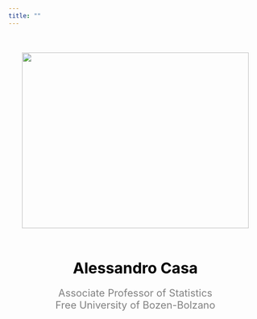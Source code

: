 ```yaml
---
title: ""
---
```

<link rel="stylesheet" href="/path/to/folder/css/academicons.min.css"/>
<link rel="stylesheet" href="https://cdn.jsdelivr.net/gh/jpswalsh/academicons@1/css/academicons.min.css">
<link rel="stylesheet" href="https://cdnjs.cloudflare.com/ajax/libs/font-awesome/4.7.0/css/font-awesome.min.css">


<html>
  <head>
    <title>Center an Image using text align center</title>
    <style>
      .img-container {
        text-align: center;
      }
    </style>
  </head>
  <body>
    <div style="margin-top:50px;" class="img-container"> <!-- Block parent element -->
      <img src="images/ale.jpg" alt="" height="350" width="450"/>
    </div>
  </body>
</html>
<br>

<p style="color:black;text-align: center;font-size:30px;">
**Alessandro Casa** 
</p>
<p style="padding; 0px; margin: -10px; color:grey; text-align: center;font-size:20px;"> 
Associate Professor of Statistics  <br>
Free University of Bozen-Bolzano
</p>


<p style="padding; 0px; margin: 20px; text-align: center;">
    <a href="https://scholar.google.com/citations?user=r4IIGnoAAAAJ&hl=en"><i style="color:#555555;" class="ai ai-google-scholar-square ai-2x"></i></a>
    &emsp;
    <a href="https://github.com/AlessandroCasa"><i style="color:#555555;" class="fa fa-github fa-2x"></i></a>
    &emsp;
    <a href="documents/cv.pdf" target = "_blank">
        <i style="color:#555555;" class="ai ai-cv ai-2x"></i></a>
        &emsp;
    <a href="https://www.linkedin.com/in/alessandro-casa/">
        <i style="color:#555555;" class="fa fa-linkedin fa-2x"></i>
      </a>
      &emsp;
      <a href="mailto:alessandro.casa@unibz.it">
        <i style="color:#555555;" class="fa fa-envelope fa-2x">
        </i></a>
</p>





